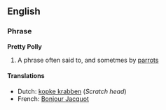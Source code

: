 ==English==
===Phrase===
'''Pretty Polly'''
#A phrase often said to, and sometmes by [[parrot]]s

====Translations====
*Dutch: [[kopke krabben]] (''Scratch head'')
*French: [[Bonjour Jacquot]]